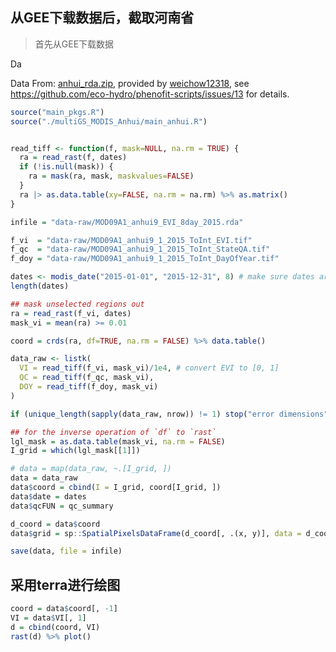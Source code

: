 ## 从GEE下载数据后，截取河南省

> 首先从GEE下载数据

<!-- - `MOD13A2 EVI`: <https://code.earthengine.google.com/350aed10705fd98056a4b8c355a1a825> -->Da

Data From: [anhui_rda.zip](https://github.com/eco-hydro/phenofit-scripts/files/12705524/anhui_rda.zip), 
provided by [weichow12318](https://github.com/weichow12318), see <https://github.com/eco-hydro/phenofit-scripts/issues/13> for details.


```r
source("main_pkgs.R")
source("./multiGS_MODIS_Anhui/main_anhui.R")


read_tiff <- function(f, mask=NULL, na.rm = TRUE) {
  ra = read_rast(f, dates) 
  if (!is.null(mask)) {
    ra = mask(ra, mask, maskvalues=FALSE)
  }
  ra |> as.data.table(xy=FALSE, na.rm = na.rm) %>% as.matrix()
}
```

```r
infile = "data-raw/MOD09A1_anhui9_EVI_8day_2015.rda"

f_vi  = "data-raw/MOD09A1_anhui9_1_2015_ToInt_EVI.tif"
f_qc  = "data-raw/MOD09A1_anhui9_1_2015_ToInt_StateQA.tif"
f_doy = "data-raw/MOD09A1_anhui9_1_2015_ToInt_DayOfYear.tif"

dates <- modis_date("2015-01-01", "2015-12-31", 8) # make sure dates are in line with that in tiff
length(dates)

## mask unselected regions out
ra = read_rast(f_vi, dates) 
mask_vi = mean(ra) >= 0.01

coord = crds(ra, df=TRUE, na.rm = FALSE) %>% data.table()

data_raw <- listk(
  VI = read_tiff(f_vi, mask_vi)/1e4, # convert EVI to [0, 1]
  QC = read_tiff(f_qc, mask_vi), 
  DOY = read_tiff(f_doy, mask_vi)
)

if (unique_length(sapply(data_raw, nrow)) != 1) stop("error dimensions")

## for the inverse operation of `df` to `rast`
lgl_mask = as.data.table(mask_vi, na.rm = FALSE)
I_grid = which(lgl_mask[[1]])

# data = map(data_raw, ~.[I_grid, ])
data = data_raw
data$coord = cbind(I = I_grid, coord[I_grid, ])
data$date = dates
data$qcFUN = qc_summary

d_coord = data$coord
data$grid = sp::SpatialPixelsDataFrame(d_coord[, .(x, y)], data = d_coord[, 1])

save(data, file = infile)
```

## 采用terra进行绘图

```r
coord = data$coord[, -1]
VI = data$VI[, 1]
d = cbind(coord, VI)
rast(d) %>% plot()
```

